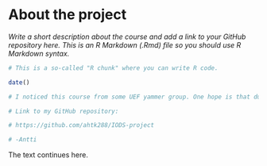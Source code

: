
# About the project

*Write a short description about the course and add a link to your GitHub repository here. This is an R Markdown (.Rmd) file so you should use R Markdown syntax.*

```r
# This is a so-called "R chunk" where you can write R code.

date()

# I noticed this course from some UEF yammer group. One hope is that during this course we would learn how to extract data from open data interfaces, although not sure if this is part of the course agenda. Perhaps I am not fully realized yet what is this course about, but the course name "Introduction to open data science" raised my interest towards this course.

# Link to my GitHub repository:

# https://github.com/ahtk288/IODS-project

# -Antti


```
The text continues here.

